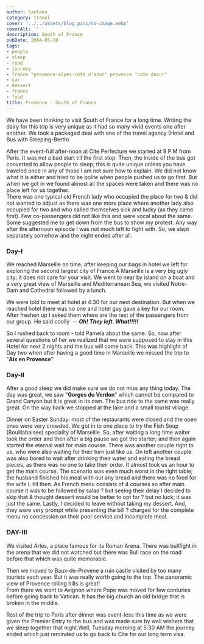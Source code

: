 ```yaml
---
author: Santanu
category: Travel
cover: '../../assets/blog_pics/no-image.webp'
coverAlt: ''
description: South of France
pubDate: 2004-05-10
tags:
- people
- sleep
- road
- journey
- france "provence-alpes-côte d'azur" provence "cote dazur"
- car
- dessert
- france
- food
title: Provence - South of France
---
```

We have been thinking to visit South of France for a long time. Writing
the dairy for this trip is very unique as it had so many vivid events
one after another. We took a packaged deal with one of the travel agency
(Hotel and Bus with Sleeping-Berth)
  
After the event-full after-noon at Cite Perfecture we started at 9 P.M
from Paris. It was not a bad start till the first stop. Then, the inside
of the bus got converted to allow people to sleep; this is quite unique
unless you have traveled once in any of those I am not sure how to
explain. We did not know what it is either and tried to be polite when
people pushed us to go first. But when we got in we found almost all the
spaces were taken and there was no place left for us together.  
There was one typical old French lady who occupied the place for two &
did not wanted to adjust as there was one more place where another lady
also occupied for two and who called themselves sick and lucky (as they
came first). Few co-passengers did not like this and were vocal about
the same. Some suggested me to get down from the bus to show my protest.
Any way after the afternoon episode I was not much left to fight with.
So, we slept separately somehow and the night ended after all.
  
### Day-I
We reached Marseille on time; after keeping our bags in hotel we left
for exploring the second largest city of France.Â Marseille is a very
big ugly city; it does not care for your visit. We went to near by
island on a boat and a very great view of Marseille and Mediterranean
Sea, we visited Notre-Dam and Cathedral followed by a lunch.
  
We were told to meet at hotel at 4:30 for our next destination. But when
we reached hotel there was no one and hotel guy gave a key for our room.
After freshen up I asked them where are the rest of the passengers from
our group. He said coolly  -- ***Oh! They left. What!!!!!***
  
So I rushed back to room - told Pamela about the same. So, now after
several questions of her we realized that we were supposed to stay in
this Hotel for next 2 nights and the bus will come back. This was
highlight of Day two when after having a good time in Marseille we
missed the trip to "**Aix en Provence**"
  
### **Day-II**
After a good sleep we did make sure we do not miss any thing today. The
day was great, we saw "**Gorges du Verdon**" which cannot be compared to
Grand Canyon but it is great in its own. The bus ride to the same was
really great. On the way back we stopped at the lake and a small tourist
village.
  
Dinner on Easter Sunday: most of the restaurants were closed and the
open ones were very crowded. We got in to one place to try the Fish Soup
(Bouillabaisee) speciality of Marseille. So, after waiting a long time
waiter took the order and then after a big pause we got the starter; and
then again started the eternal wait for main course. There was another
couple right to us, who were also waiting for their turn just like us.
On left another couple was also bored to wait after drinking their water
and eating the bread pieces, as there was no one to take their order. It
almost took us an hour to get the main course. The scenario was even
much worst in the right table; the husband finished his meal with out
any bread and there was no food for the wife L till then. As French menu
consists of 4 courses so after main course it was to be followed by
salad ? but seeing their delay I decided to skip that & thought dessert
would be better to opt for ? but no luck; it was just the same. Lastly,
I decided to leave without taking my dessert. And, they were very prompt
while presenting the bill ? charged for the complete menu no concession
on their poor service and incomplete meal.
  
### DAY-III
  
We visited Arles, a place famous for its Roman Arena. There was
bullfight in the arena that we did not watched but there was Bull race
on the road before that which was quite memorable.
  
Then we moved to Baux-de-Provene a ruin castle visited by too many
tourists each year. But it was really worth going to the top. The
panoramic view of Provence rolling hills is great!  
From there we went to Avignon where Pope was moved for few centuries
before going back to Vatican. It has the big church an old bridge that
is broken in the middle.
  
Rest of the trip to Paris after dinner was event-less this time as we
were given the Premier Entry to the bus and was made sure by well
wishers that we sleep together that night.Well, Tuesday morning at 5:30
AM the journey ended which just reminded us to go back to Cite for our
long term visa.